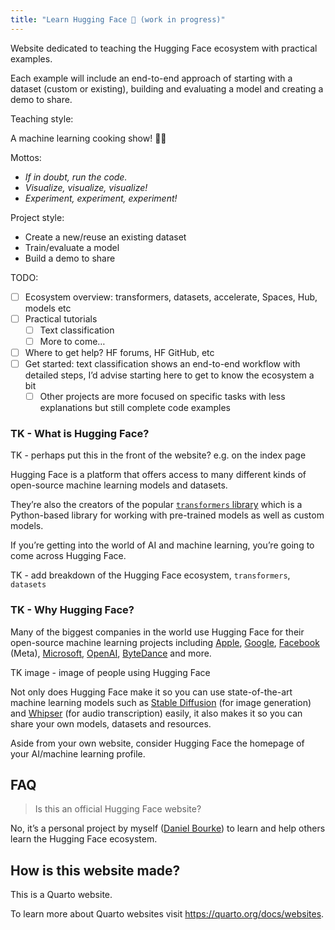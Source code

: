 ```yaml
---
title: "Learn Hugging Face 🤗 (work in progress)"
---
```


Website dedicated to teaching the Hugging Face ecosystem with practical examples.

Each example will include an end-to-end approach of starting with a dataset (custom or existing), building and evaluating a model and creating a demo to share.

Teaching style: 

A machine learning cooking show! 👨‍🍳

Mottos:

* *If in doubt, run the code.*
* *Visualize, visualize, visualize!*
* *Experiment, experiment, experiment!*

Project style:

* Create a new/reuse an existing dataset
* Train/evaluate a model
* Build a demo to share 

TODO:

* [ ] Ecosystem overview: transformers, datasets, accelerate, Spaces, Hub, models etc
* [ ] Practical tutorials
    * [ ] Text classification
    * [ ] More to come...
* [ ] Where to get help? HF forums, HF GitHub, etc
* [ ] Get started: text classification shows an end-to-end workflow with detailed steps, I'd advise starting here to get to know the ecosystem a bit
    * [ ] Other projects are more focused on specific tasks with less explanations but still complete code examples 

### TK - What is Hugging Face?

TK - perhaps put this in the front of the website? e.g. on the index page

Hugging Face is a platform that offers access to many different kinds of open-source machine learning models and datasets.

They're also the creators of the popular [`transformers` library](https://huggingface.co/docs/transformers/en/index) which is a Python-based library for working with pre-trained models as well as custom models.

If you're getting into the world of AI and machine learning, you're going to come across Hugging Face.

TK - add breakdown of the Hugging Face ecosystem, `transformers`, `datasets`

### TK - Why Hugging Face?

Many of the biggest companies in the world use Hugging Face for their open-source machine learning projects including [Apple](https://huggingface.co/apple), [Google](https://huggingface.co/google), [Facebook](https://huggingface.co/facebook) (Meta), [Microsoft](https://huggingface.co/microsoft), [OpenAI](https://huggingface.co/openai), [ByteDance](https://huggingface.co/ByteDance) and more.

TK image - image of people using Hugging Face

Not only does Hugging Face make it so you can use state-of-the-art machine learning models such as [Stable Diffusion](https://huggingface.co/stabilityai/stable-diffusion-2-1) (for image generation) and [Whipser](https://huggingface.co/openai/whisper-large-v3) (for audio transcription) easily, it also makes it so you can share your own models, datasets and resources.

Aside from your own website, consider Hugging Face the homepage of your AI/machine learning profile.

## FAQ

> Is this an official Hugging Face website?

No, it's a personal project by myself ([Daniel Bourke](https://www.mrdbourke.com)) to learn and help others learn the Hugging Face ecosystem.

## How is this website made?

This is a Quarto website.

To learn more about Quarto websites visit <https://quarto.org/docs/websites>.
